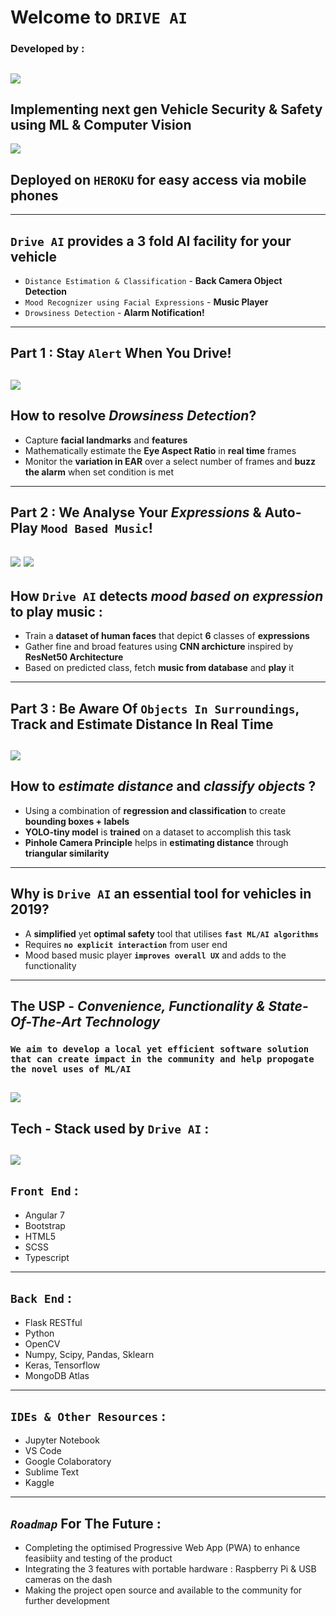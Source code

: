# Welcome to **`DRIVE AI`**
### Developed by :
![](https://mark.trademarkia.com/services/logo.ashx?sid=85355740)
---
## Implementing next gen **Vehicle Security & Safety** using ML & Computer Vision
![](https://autotechreview.com/images/Web-images/2019/January/News/QuEST-Global-Mobiliya-Image.jpeg)
## Deployed on **`HEROKU`** for easy access via mobile phones
---
## **`Drive AI`** provides a 3 fold AI facility for your vehicle
* `Distance Estimation & Classification` - **Back Camera Object Detection**
* `Mood Recognizer using Facial Expressions` - **Music Player**
* `Drowsiness Detection` - **Alarm Notification!**
---
## Part 1 : Stay **`Alert`** When You Drive!
![](http://81.47.175.201/compass/images/stories/4-1-3b.jpg)
---
## How to resolve **_Drowsiness Detection_**?
* Capture **facial landmarks** and **features**
* Mathematically estimate the **Eye Aspect Ratio** in **real time** frames
* Monitor the **variation in EAR** over a select number of frames and **buzz the alarm** when set condition is met
---
## Part 2 : We Analyse Your **_Expressions_** & Auto-Play `Mood Based Music`!
![](http://luxai.com/wp-content/uploads/2017/11/Faces-300x259.jpg)     ![](http://chasingafterparadise.com/wp-content/uploads/2018/09/Music-Notes-300x259.png)
---
## How **`Drive AI`** detects _mood based on expression_ to play music :
* Train a **dataset of human faces** that depict **6** classes of **expressions**
* Gather fine and broad features using **CNN archicture** inspired by **ResNet50 Architecture**
* Based on predicted class, fetch **music from database** and **play** it
---
## Part 3 : Be Aware Of `Objects In Surroundings`, Track and **Estimate Distance** In Real Time
![](https://s3-ap-south-1.amazonaws.com/av-blog-media/wp-content/uploads/2018/12/Screenshot-from-2018-11-29-13-03-17.png)
---
## How to **_estimate distance_** and **_classify objects_** ?
* Using a combination of **regression and classification** to create **bounding boxes + labels**
* **YOLO-tiny model** is **trained** on a dataset to accomplish this task
* **Pinhole Camera Principle** helps in **estimating distance** through **triangular similarity**
---
## Why is **`Drive AI`** an essential tool for vehicles in 2019?
* A **simplified** yet **optimal safety** tool that utilises **`fast ML/AI algorithms`**
* Requires **`no explicit interaction`** from user end
* Mood based music player **`improves overall UX`** and adds to the functionality
---
## **The USP** - _Convenience, Functionality & State-Of-The-Art Technology_
### `We aim to develop a local yet efficient software solution that can create impact in the community and help propogate the novel uses of ML/AI`
![](https://gajitz.com/wp-content/uploads/2014/03/volvo-safety-sensors.jpg)
---
## Tech - Stack used by **`Drive AI`** :
![](https://www.hotelappz.com/wp-content/uploads/2019/01/Hotel-Tech-Stack-Integration-400x294.png)
---
## `Front End` :
* Angular 7
* Bootstrap
* HTML5
* SCSS
* Typescript
---
## `Back End` : 
* Flask RESTful
* Python
* OpenCV
* Numpy, Scipy, Pandas, Sklearn
* Keras, Tensorflow
* MongoDB Atlas
---
## `IDEs & Other Resources` :
* Jupyter Notebook
* VS Code
* Google Colaboratory
* Sublime Text
* Kaggle
---
## **_`Roadmap`_ For The Future** :
* Completing the optimised Progressive Web App (PWA) to enhance feasibiity and testing of the product
* Integrating the 3 features with portable hardware : Raspberry Pi & USB cameras on the dash
* Making the project open source and available to the community for further development





